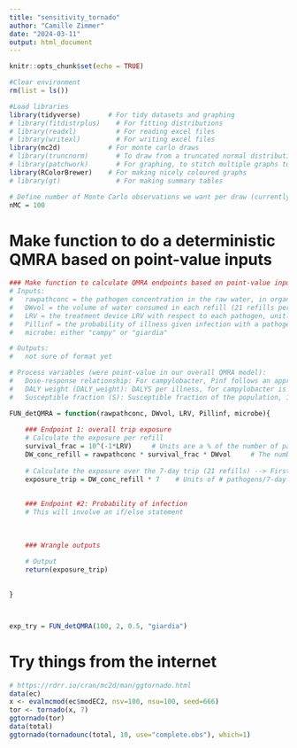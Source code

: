 ```yaml
---
title: "sensitivity_tornado"
author: "Camille Zimmer"
date: "2024-03-11"
output: html_document
---
```


```r
knitr::opts_chunk$set(echo = TRUE)

#Clear environment
rm(list = ls())

#Load libraries
library(tidyverse)       # For tidy datasets and graphing 
# library(fitdistrplus)    # For fitting distributions
# library(readxl)          # For reading excel files
# library(writexl)         # For writing excel files
library(mc2d)            # For monte carlo draws
# library(truncnorm)       # To draw from a truncated normal distribution
# library(patchwork)       # For graphing, to stitch multiple graphs together
library(RColorBrewer)    # For making nicely coloured graphs
# library(gt)              # For making summary tables

# Define number of Monte Carlo observations we want per draw (currently 100 for the first chunks, will be redefined further down)
nMC = 100
```



# Make function to do a deterministic QMRA based on point-value inputs
```r

### Make function to calculate QMRA endpoints based on point-value inputs that were stochastic in our overall QMRA model
# Inputs:
#   rawpathconc = the pathogen concentration in the raw water, in organisms/L
#   DWvol = the volume of water consumed in each refill (21 refills per 7-day backpacking trip), in L
#   LRV = the treatment device LRV with respect to each pathogen, unitless
#   Pillinf = the probability of illness given infection with a pathogen, unitless
#   microbe: either "campy" or "giardia"

# Outputs:
#   not sure of format yet

# Process variables (were point-value in our overall QMRA model):
#   Dose-response relationship: For campylobacter, Pinf follows an approximate Beta-Poisson model with alpha = 0.144 and N50 = 890, per Medema (1996). For giardia, Pinf follows an exponential model with r = 0.0199, per Rose (1991)
#   DALY weight (DALY_weight): DALYS per illness, for campylobacter is 4.6E-3, and for giardia is 1.7E-3, per USEPA (2010)
#   Susceptible fraction (S): Susceptible fraction of the population, 100% for both campylobacter and giradia

FUN_detQMRA = function(rawpathconc, DWvol, LRV, Pillinf, microbe){
    
    ### Endpoint 1: overall trip exposure
    # Calculate the exposure per refill
    survival_frac = 10^(-1*LRV)     # Units are a % of the number of pathogens in the raw water (unitless)
    DW_conc_refill = rawpathconc * survival_frac * DWvol     # The number of pathogens in each refill (units of # pathogens)
    
    # Calculate the exposure over the 7-day trip (21 refills) --> First endpoint
    exposure_trip = DW_conc_refill * 7    # Units of # pathogens/7-day trip
    
    
    ### Endpoint #2: Probability of infection
    # This will involve an if/else statement
    
    
    
    ### Wrangle outputs
    
    # Output
    return(exposure_trip)
    
    
}



exp_try = FUN_detQMRA(100, 2, 0.5, "giardia")

```



# Try things from the internet
```r



# https://rdrr.io/cran/mc2d/man/ggtornado.html
data(ec)
x <- evalmcmod(ec$modEC2, nsv=100, nsu=100, seed=666)
tor <- tornado(x, 7)
ggtornado(tor)
data(total)
ggtornado(tornadounc(total, 10, use="complete.obs"), which=1)


```



